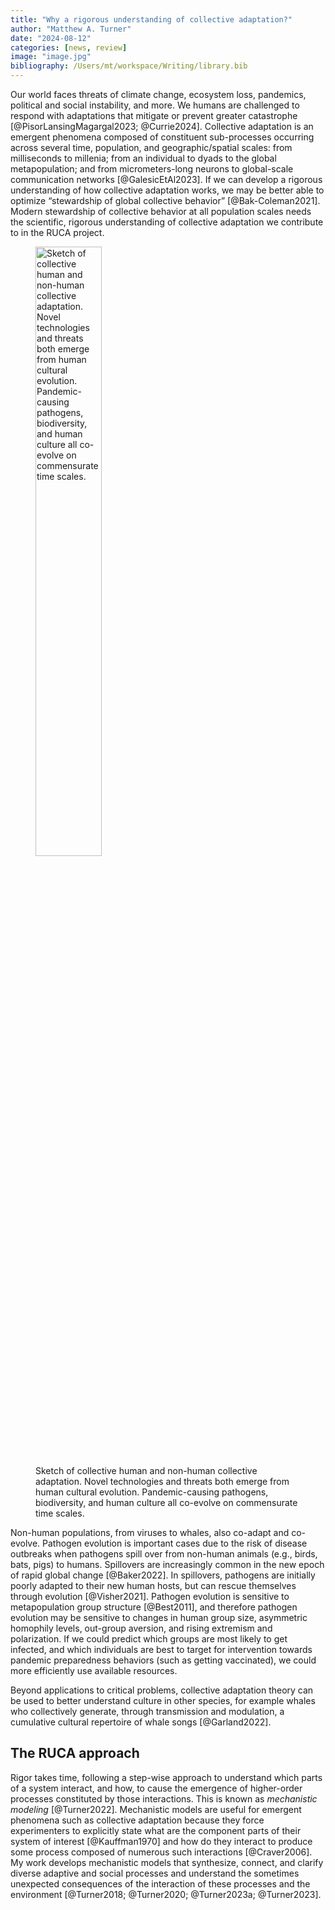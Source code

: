 ```yaml
---
title: "Why a rigorous understanding of collective adaptation?"
author: "Matthew A. Turner"
date: "2024-08-12"
categories: [news, review]
image: "image.jpg"
bibliography: /Users/mt/workspace/Writing/library.bib
---
```


Our world faces threats of climate change, ecosystem loss, pandemics, political and social instability, and more. We humans are challenged to respond with adaptations that mitigate or prevent greater catastrophe [@PisorLansingMagargal2023; @Currie2024]. Collective adaptation is an emergent phenomena composed of constituent sub-processes occurring across several time, population, and geographic/spatial scales: from milliseconds to millenia; from an individual to dyads to the global metapopulation; and from micrometers-long neurons to global-scale communication networks [@GalesicEtAl2023]. If we can develop a rigorous understanding of how collective adaptation works, we may be better able to optimize "stewardship of global collective behavior" [@Bak-Coleman2021]. Modern stewardship of collective behavior at all population scales needs the scientific, rigorous understanding of collective adaptation we contribute to in the RUCA project.

![Sketch of collective human and non-human collective adaptation. Novel technologies and threats both emerge from human cultural evolution. Pandemic-causing pathogens, biodiversity, and human culture all co-evolve on commensurate time scales.](image.jpg){width="50%"}

Non-human populations, from viruses to whales, also co-adapt and co-evolve. Pathogen evolution is important cases due to the risk of disease outbreaks when pathogens spill over from non-human animals (e.g., birds, bats, pigs) to humans. Spillovers are increasingly common in the new epoch of rapid global change [@Baker2022]. In spillovers, pathogens are initially poorly adapted to their new human hosts, but can rescue themselves through evolution [@Visher2021]. Pathogen evolution is sensitive to metapopulation group structure [@Best2011], and therefore pathogen evolution may be sensitive to changes in human group size, asymmetric homophily levels, out-group aversion, and rising extremism and polarization. If we could predict which groups are most likely to get infected, and which individuals are best to target for intervention towards pandemic preparedness behaviors (such as getting vaccinated), we could more efficiently use available resources.

Beyond applications to critical problems, collective adaptation theory can be used to better understand culture in other species, for example whales who collectively generate, through transmission and modulation, a cumulative cultural repertoire of whale songs [@Garland2022].

## The RUCA approach

Rigor takes time, following a step-wise approach to understand which parts of a system interact, and how, to cause the emergence of higher-order processes constituted by those interactions. This is known as *mechanistic modeling* [@Turner2022]. Mechanistic models are useful for emergent phenomena such as collective adaptation because they force experimenters to explicitly state what are the component parts of their system of interest [@Kauffman1970] and how do they interact to produce some process composed of numerous such interactions [@Craver2006]. My work develops mechanistic models that synthesize, connect, and clarify diverse adaptive and social processes and understand the sometimes unexpected consequences of the interaction of these processes and the environment [@Turner2018; @Turner2020; @Turner2023a; @Turner2023].
